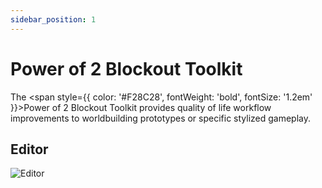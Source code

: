 ```yaml
---
sidebar_position: 1
---
```


# Power of 2 Blockout Toolkit

The <span style={{ color: '#F28C28', fontWeight: 'bold', fontSize: '1.2em' }}>Power of 2 Blockout Toolkit</span> provides quality of life workflow improvements to worldbuilding prototypes or specific stylized gameplay.


## Editor

![Editor](./img/botk-editor.png)